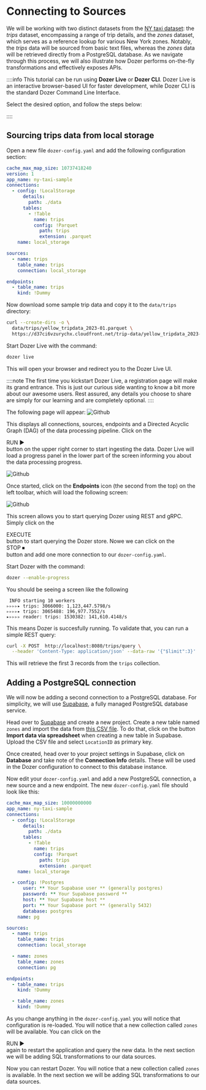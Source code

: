 

# Connecting to Sources

We will be working with two distinct datasets from the [NY taxi dataset](https://www.nyc.gov/site/tlc/about/tlc-trip-record-data.page): the *trips* dataset, encompassing a range of trip details, and the *zones* dataset, which serves as a reference lookup for various New York zones. Notably, the *trips* data will be sourced from basic text files, whereas the *zones* data will be retrieved directly from a PostgreSQL database. As we navigate through this process, we will also illustrate how Dozer performs on-the-fly transformations and effectively exposes APIs.

::::info
This tutorial can be run using **Dozer Live** or **Dozer CLI**. Dozer Live is an interactive browser-based UI for faster development,
while Dozer CLI is the standard Dozer Command Line Interface. 

Select the desired option, and follow the steps below:

<Tabs groupId="tool">
  <TabItem value="live" label="Dozer Live">
  </TabItem>
  <TabItem value="cli" label="Dozer CLI">
  </TabItem>
</Tabs>

::::

## Sourcing trips data from local storage

Open a new file `dozer-config.yaml` and add the following configuration section:

```yaml
cache_max_map_size: 10737418240
version: 1
app_name: ny-taxi-sample
connections:
  - config: !LocalStorage
      details:
        path: ./data
      tables:
        - !Table
          name: trips
          config: !Parquet
            path: trips
            extension: .parquet
    name: local_storage

sources:
  - name: trips
    table_name: trips
    connection: local_storage

endpoints:
  - table_name: trips
    kind: !Dummy
```

Now download some sample trip data and copy it to the `data/trips` directory:

```bash 
curl --create-dirs -o \
  data/trips/yellow_tripdata_2023-01.parquet \
  https://d37ci6vzurychx.cloudfront.net/trip-data/yellow_tripdata_2023-01.parquet
```

<Tabs groupId="tool">
<TabItem value="live" label="Dozer Live">

Start Dozer Live with the command:
```bash
dozer live
```
This will open your browser and redirect you to the Dozer Live UI.

::::note
The first time you kickstart Dozer Live, a registration page will make its grand entrance. This is just our curious side wanting to know a bit more about our awesome users. Rest assured, any details you choose to share are simply for our learning and are completely optional.
::::

The following page will appear:
![Github](img/live_start.png)

This displays all connections, sources, endpoints and a Directed Acyclic Graph (DAG) of the data processing pipeline. Click on the <div className="live-button">RUN ▶</div> button on the upper right 
corner to start ingesting the data. Dozer Live will load a progress panel in the lower part of the screen informing you about the data processing progress.

![Github](img/live_progress.png)

Once started, click on the **Endpoints** icon (the second from the top) on the left toolbar, which will load the following screen: 

![Github](img/live_query.png)

This screen allows you to start querying Dozer using REST and gRPC. Simply click on the <div className="live-button">EXECUTE</div> button to start querying the Dozer store.
Nowe we can click on the <div className="live-button">STOP ⏹</div> button and add one more connection to our `dozer-config.yaml`.


  </TabItem>

  <TabItem value="cli" label="Dozer CLI">

Start Dozer with the command:

```bash
dozer --enable-progress
```

You should be seeing a screen like the following
```
 INFO starting 10 workers
▹▹▹▹▸ trips: 3066000: 1,123,447.5798/s
▹▹▹▹▸ trips: 3065488: 196,977.7552/s
▸▹▹▹▹ reader: trips: 1530382: 141,610.4148/s
```

This means Dozer is succesfully running. To validate that, you can run a simple REST query:

```bash
curl -X POST  http://localhost:8080/trips/query \
  --header 'Content-Type: application/json' --data-raw '{"$limit":3}'
```

This will retrieve the first 3 records from the `trips` collection.
  </TabItem>
</Tabs>


## Adding a PostgreSQL connection

We will now be adding a second connection to a PostgreSQL database. For simplicity, we will use [Supabase](htpps://www.supabase.com), a fully managed PostgreSQL database service.

Head over to [Supabase](htpps://www.supabase.com) and create a new project. Create a new table named `zones` and import the data from [this CSV file](https://d37ci6vzurychx.cloudfront.net/misc/taxi+_zone_lookup.csv). To do that, click on the button **Import data via spreadsheet** when creating a  new table in Supabase. Upload the CSV file and select `LocationID` as primary key.

Once created, head over to your project settings in Supabase, click on **Database** and take note of the **Connection Info** details. These will be used in the Dozer configuration to connect to this database instance.

Now edit your `dozer-config.yaml` and add a new PostgreSQL connection, a new source and a new endpoint. The new `dozer-config.yaml` file should look like this:

```yaml
cache_max_map_size: 10000000000
app_name: ny-taxi-sample
connections:
  - config: !LocalStorage
      details:
        path: ./data
      tables:
        - !Table
          name: trips
          config: !Parquet
            path: trips
            extension: .parquet
    name: local_storage

  - config: !Postgres
      user: ** Your Supabase user ** (generally postgres)
      password: ** Your Supabase password **
      host: ** Your Supabase host **
      port: ** Your Supabase port ** (generally 5432)
      database: postgres
    name: pg

sources:
  - name: trips
    table_name: trips
    connection: local_storage

  - name: zones
    table_name: zones
    connection: pg

endpoints:
  - table_name: trips
    kind: !Dummy

  - table_name: zones
    kind: !Dummy
```

<Tabs groupId="tool">
  <TabItem value="live" label="Dozer Live">

As you change anything in the `dozer-config.yaml` you will notice that configuration is re-loaded. You will notice that a new collection called `zones` will be available.
You can click on the <div className="live-button">RUN ▶</div> again to restart the application and query the new data. In the next section we will be adding SQL transformations to our data sources.

  </TabItem>
  <TabItem value="cli" label="Dozer CLI">

Now you can restart Dozer. You will notice that a new collection called `zones` is available. In the next section we will be adding SQL transformations to our data sources.

  </TabItem>
</Tabs>
